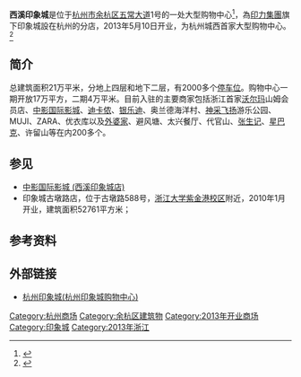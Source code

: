 '''西溪印象城'''是位于[[杭州市|杭州市]][[余杭区|余杭区]][[五常大道|五常大道]]1号的一处大型购物中心<ref >{{cite web |url=http://news.qq.com/a/20120727/000258.htm |language= |title=西溪印象城，让你留下来 |publisher=钱江晚报 |date=2012年7月27日 |accessdate= |archive-date=2013年12月17日 |archive-url=https://web.archive.org/web/20131217043619/http://news.qq.com/a/20120727/000258.htm |dead-url=no }}</ref>，為[[印力集團|印力集團]]旗下印象城設在杭州的分店，2013年5月10日开业，为杭州城西首家大型购物中心。<ref name="开业">{{cite web |url=http://www.linkshop.com.cn/web/archives/2013/251418.shtml |language= |title=杭州西溪印象城今日开业 开业率近9成 |publisher=联商 |date=2013-05-10 |accessdate= |archive-url=https://web.archive.org/web/20131217041026/http://www.linkshop.com.cn/web/archives/2013/251418.shtml |archive-date=2013-12-17 |dead-url=yes }}</ref>

== 简介 ==
总建筑面积21万平米，分地上四层和地下二层，有2000多个[[停车位|停车位]]。购物中心一期开放17万平方，二期4万平米。目前入驻的主要商家包括浙江首家[[沃尔玛|沃尔玛]]山姆会员店、[[中影国际影城_(西溪印象城店)|中影国际影城]]、[[迪卡侬|迪卡侬]]、[[银乐迪|银乐迪]]、奥兰德海洋村、[[神采飞扬|神采飞扬]]游乐公园、MUJI、ZARA、优衣库以及[[外婆家|外婆家]]、避风塘、太兴餐厅、代官山、[[张生记|张生记]]、[[星巴克|星巴克]]、许留山等在内200多个。

== 参见 ==
*[[中影国际影城_(西溪印象城店)|中影国际影城 (西溪印象城店)]]
*印象城古墩路店，位于古墩路588号，[[浙江大学紫金港校区|浙江大学紫金港校区]]附近，2010年1月开业，建筑面积52761平方米；

== 参考资料 ==
{{reflist}}

== 外部链接 ==
*[http://q.chinasspp.com/2650/ 杭州印象城(杭州印象城购物中心)] {{Wayback|url=http://q.chinasspp.com/2650/ |date=20210227070227 }}

[[Category:杭州商场|Category:杭州商场]]
[[Category:余杭区建筑物|Category:余杭区建筑物]]
[[Category:2013年开业商场|Category:2013年开业商场]]
[[Category:印象城|Category:印象城]]
[[Category:2013年浙江|Category:2013年浙江]]